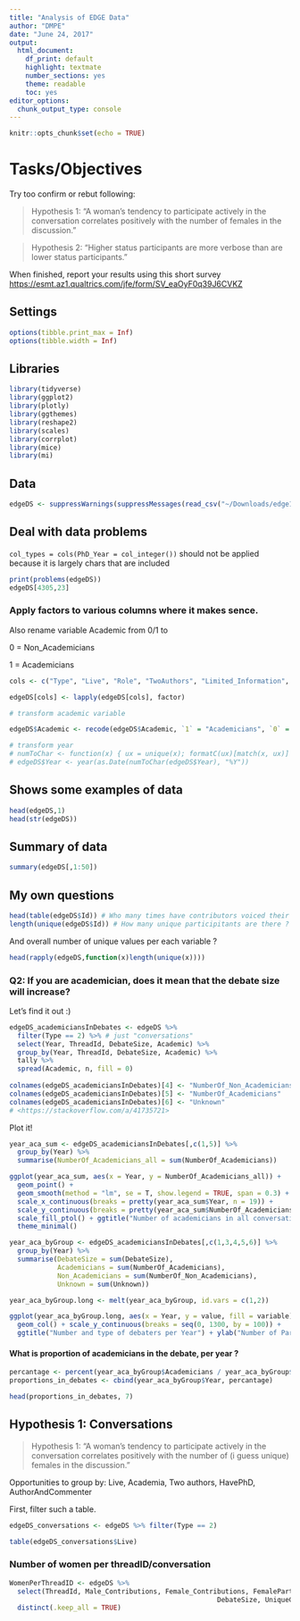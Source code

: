```yaml
---
title: "Analysis of EDGE Data"
author: "DMPE"
date: "June 24, 2017"
output: 
  html_document: 
    df_print: default
    highlight: textmate
    number_sections: yes
    theme: readable
    toc: yes
editor_options: 
  chunk_output_type: console
---
```


```r
knitr::opts_chunk$set(echo = TRUE)
```

# Tasks/Objectives

Try too confirm or rebut following:

> Hypothesis 1: "A woman's tendency to participate actively in the conversation correlates positively with the number of females in the discussion."

> Hypothesis 2: "Higher status participants are more verbose than are lower status participants."
 
When finished, report your results using this short survey <https://esmt.az1.qualtrics.com/jfe/form/SV_eaOyF0q39J6CVKZ>


## Settings
```r
options(tibble.print_max = Inf)
options(tibble.width = Inf)
```


## Libraries

```r
library(tidyverse)
library(ggplot2)
library(plotly)
library(ggthemes)
library(reshape2)
library(scales)
library(corrplot)
library(mice)
library(mi)
```

## Data

```r
edgeDS <- suppressWarnings(suppressMessages(read_csv("~/Downloads/edge1.1.csv", na = "NA")))
```

## Deal with data problems

`col_types = cols(PhD_Year = col_integer())` should not be applied because it is largely chars that are included

```r
print(problems(edgeDS))
edgeDS[4305,23]
```


### Apply factors to various columns where it makes sence. 

Also rename variable Academic from 0/1 to 

0 = Non_Academicians

1 = Academicians

```r
cols <- c("Type", "Live", "Role", "TwoAuthors", "Limited_Information", "Female", "Male", "Academic", "Job_Title_S", "Job_Title_S_num", "Department_S" ,"Department_S_num" ,"Discipline", "HavePhD", "AuthorAndCommenter", "PhD_Institution_SR_Bin", "Workplace_SR_Bin", "SR_Ranking_Dif", "PhD_Institution_US_IR_Bin", "Workplace_US_IR_Bin", "USA_I_Ranking_Dif", "PhD_Institution_US_Bin", "Workplace_US_Bin", "USA_Ranking_Dif", "AcademicHierarchyStrict")

edgeDS[cols] <- lapply(edgeDS[cols], factor)

# transform academic variable

edgeDS$Academic <- recode(edgeDS$Academic, `1` = "Academicians", `0` = "Non_Academicians", .default = "Unknown")

# transform year
# numToChar <- function(x) { ux = unique(x); formatC(ux)[match(x, ux)] }
# edgeDS$Year <- year(as.Date(numToChar(edgeDS$Year), "%Y"))

```


## Shows some examples of data

```r
head(edgeDS,1)
head(str(edgeDS))
```


## Summary of data
```r
summary(edgeDS[,1:50])
```

## My own questions

```r
head(table(edgeDS$Id)) # Who many times have contributors voiced their opinions in all discussions
length(unique(edgeDS$Id)) # How many unique participitants are there ?
```

And overall number of unique values per each variable ? 

```r
head(rapply(edgeDS,function(x)length(unique(x))))
```

### Q2: If you are academician, does it mean that the debate size will increase?

Let's find it out :)


```r
edgeDS_academiciansInDebates <- edgeDS %>% 
  filter(Type == 2) %>% # just "conversations"
  select(Year, ThreadId, DebateSize, Academic) %>% 
  group_by(Year, ThreadId, DebateSize, Academic) %>% 
  tally %>% 
  spread(Academic, n, fill = 0)
  
colnames(edgeDS_academiciansInDebates)[4] <- "NumberOf_Non_Academicians"
colnames(edgeDS_academiciansInDebates)[5] <- "NumberOf_Academicians"
colnames(edgeDS_academiciansInDebates)[6] <- "Unknown"
# <https://stackoverflow.com/a/41735721>

```

Plot it!

```r
year_aca_sum <- edgeDS_academiciansInDebates[,c(1,5)] %>% 
  group_by(Year) %>% 
  summarise(NumberOf_Academicians_all = sum(NumberOf_Academicians))

ggplot(year_aca_sum, aes(x = Year, y = NumberOf_Academicians_all)) + 
  geom_point() +
  geom_smooth(method = "lm", se = T, show.legend = TRUE, span = 0.3) +
  scale_x_continuous(breaks = pretty(year_aca_sum$Year, n = 19)) +
  scale_y_continuous(breaks = pretty(year_aca_sum$NumberOf_Academicians_all, 20)) + 
  scale_fill_ptol() + ggtitle("Number of academicians in all conversations per Year", subtitle = "has very small growing tendency. Or, well, rather random") + ylab("Number of Academicians") + 
  theme_minimal()
```


```r
year_aca_byGroup <- edgeDS_academiciansInDebates[,c(1,3,4,5,6)] %>% 
  group_by(Year) %>% 
  summarise(DebateSize = sum(DebateSize), 
            Academicians = sum(NumberOf_Academicians), 
            Non_Academicians = sum(NumberOf_Non_Academicians), 
            Unknown = sum(Unknown))

year_aca_byGroup.long <- melt(year_aca_byGroup, id.vars = c(1,2))

ggplot(year_aca_byGroup.long, aes(x = Year, y = value, fill = variable)) + 
  geom_col() + scale_y_continuous(breaks = seq(0, 1300, by = 100)) + 
  ggtitle("Number and type of debaters per Year") + ylab("Number of Participitans") + labs(fill = "Type") + theme_minimal() + scale_fill_ptol() 
```

#### What is proportion of academicians in the debate, per year ?

```r
percantage <- percent(year_aca_byGroup$Academicians / year_aca_byGroup$DebateSize)
proportions_in_debates <- cbind(year_aca_byGroup$Year, percantage)
```

```r
head(proportions_in_debates, 7)
```


## Hypothesis 1: Conversations 

> Hypothesis 1: "A woman's tendency to participate actively in the conversation correlates positively with the number of (i guess unique) females in the discussion."

Opportunities to group by: Live, Academia, Two authors, HavePhD, AuthorAndCommenter

First, filter such a table. 

```r
edgeDS_conversations <- edgeDS %>% filter(Type == 2)
```

```r
table(edgeDS_conversations$Live)
```

### Number of women per threadID/conversation


```r
WomenPerThreadID <- edgeDS %>% 
  select(ThreadId, Male_Contributions, Female_Contributions, FemaleParticipation, 
                                                    DebateSize, UniqueContributors, UniqueMaleContributors, UniqueFemaleContributors, UniqueFemaleParticipation) %>% 
  distinct(.keep_all = TRUE)
```

















